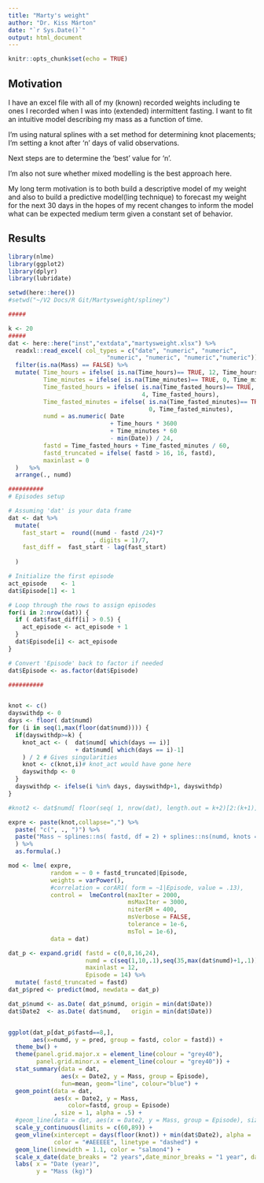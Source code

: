 ```yaml
---
title: "Marty's weight"
author: "Dr. Kiss Márton"
date: "`r Sys.Date()`"
output: html_document
---
```


```r
knitr::opts_chunk$set(echo = TRUE)
```

## Motivation 

I have an excel file with all of my (known) recorded weights including te ones I recorded when I was into (extended) intermittent fasting. I want to fit an intuitive model describing my mass as a function of time.

I'm using natural splines with a set method for determining knot placements; I'm setting a knot after 'n' days of valid observations.

Next steps are to determine the 'best' value for 'n'. 

I'm also not sure whether mixed modelling is the best approach here.

My long term motivation is to both build a descriptive model of my weight and also to build a predictive model(ling technique) to forecast my weight for the next 30 days in the hopes of my recent changes to inform the model what can be expected medium term given a constant set of behavior.

## Results

```r

library(nlme)
library(ggplot2)
library(dplyr)
library(lubridate)

setwd(here::here())
#setwd("~/V2 Docs/R Git/Martysweight/spliney")

#####

k <- 20
#####
dat <- here::here("inst","extdata","martysweight.xlsx") %>%
  readxl::read_excel( col_types = c("date", "numeric", "numeric", 
                            "numeric", "numeric", "numeric","numeric")) %>%
  filter(is.na(Mass) == FALSE) %>%
  mutate( Time_hours = ifelse( is.na(Time_hours)== TRUE, 12, Time_hours),
          Time_minutes = ifelse( is.na(Time_minutes)== TRUE, 0, Time_minutes),
          Time_fasted_hours = ifelse( is.na(Time_fasted_hours)== TRUE, 
                                      4, Time_fasted_hours),
          Time_fasted_minutes = ifelse( is.na(Time_fasted_minutes)== TRUE, 
                                        0, Time_fasted_minutes),
          numd = as.numeric( Date 
                             + Time_hours * 3600 
                             + Time_minutes * 60
                             - min(Date)) / 24,
          fastd = Time_fasted_hours + Time_fasted_minutes / 60,
          fastd_truncated = ifelse( fastd > 16, 16, fastd),
          maxinlast = 0
  )   %>%
  arrange(., numd)

##########
# Episodes setup

# Assuming 'dat' is your data frame
dat <- dat %>%
  mutate(
    fast_start =  round((numd - fastd /24)*7
                        , digits = 1)/7,
    fast_diff =  fast_start - lag(fast_start)
    
  )

# Initialize the first episode
act_episode    <- 1
dat$Episode[1] <- 1

# Loop through the rows to assign episodes
for(i in 2:nrow(dat)) {
  if ( dat$fast_diff[i] > 0.5) {
    act_episode <- act_episode + 1
  }
  dat$Episode[i] <- act_episode
}

# Convert 'Episode' back to factor if needed
dat$Episode <- as.factor(dat$Episode)

##########


knot <- c()
dayswithdp <- 0
days <- floor( dat$numd)
for (i in seq(1,max(floor(dat$numd)))) {
  if(dayswithdp>=k) {
    knot_act <- (  dat$numd[ which(days == i)] 
                   + dat$numd[ which(days == i)-1]
    ) / 2 # Gives singularities
    knot <- c(knot,i)# knot_act would have gone here
    dayswithdp <- 0
  }
  dayswithdp <- ifelse(i %in% days, dayswithdp+1, dayswithdp)
}

#knot2 <- dat$numd[ floor(seq( 1, nrow(dat), length.out = k+2)[2:(k+1)])]

expre <- paste(knot,collapse=",") %>%
  paste( "c(", ., ")") %>%
  paste("Mass ~ splines::ns( fastd, df = 2) + splines::ns(numd, knots =", ., ")" 
  ) %>%
  as.formula(.)

mod <- lme( expre,
            random = ~ 0 + fastd_truncated|Episode,
            weights = varPower(),
            #correlation = corAR1( form = ~1|Episode, value = .13),
            control =  lmeControl(maxIter = 2000,
                                  msMaxIter = 3000,
                                  niterEM = 400,
                                  msVerbose = FALSE,
                                  tolerance = 1e-6,
                                  msTol = 1e-6),
            data = dat)

dat_p <- expand.grid( fastd = c(0,8,16,24),
                      numd = c(seq(1,10,.1),seq(35,max(dat$numd)+1,.1)),
                      maxinlast = 12,
                      Episode = 14) %>%
  mutate( fastd_truncated = fastd)
dat_p$pred <- predict(mod, newdata = dat_p)

dat_p$numd <- as.Date( dat_p$numd, origin = min(dat$Date))
dat$Date2  <- as.Date( dat$numd,   origin = min(dat$Date))


ggplot(dat_p[dat_p$fastd==8,], 
       aes(x=numd, y = pred, group = fastd, color = fastd)) +
  theme_bw() +
  theme(panel.grid.major.x = element_line(colour = "grey40"),
        panel.grid.minor.x = element_line(colour = "grey40")) +
  stat_summary(data = dat, 
               aes(x = Date2, y = Mass, group = Episode),
               fun=mean, geom="line", colour="blue") +
  geom_point(data = dat, 
             aes(x = Date2, y = Mass, 
                 color=fastd, group = Episode)
             , size = 1, alpha = .5) +
  #geom_line(data = dat, aes(x = Date2, y = Mass, group = Episode), size = .5, color = "grey50") +
  scale_y_continuous(limits = c(60,89)) +
  geom_vline(xintercept = days(floor(knot)) + min(dat$Date2), alpha = .5, 
             color = "#AEEEEE", linetype = "dashed") +
  geom_line(linewidth = 1.1, color = "salmon4") +
  scale_x_date(date_breaks = "2 years",date_minor_breaks = "1 year", date_labels = "%y") + 
  labs( x = "Date (year)",
        y = "Mass (kg)")

```